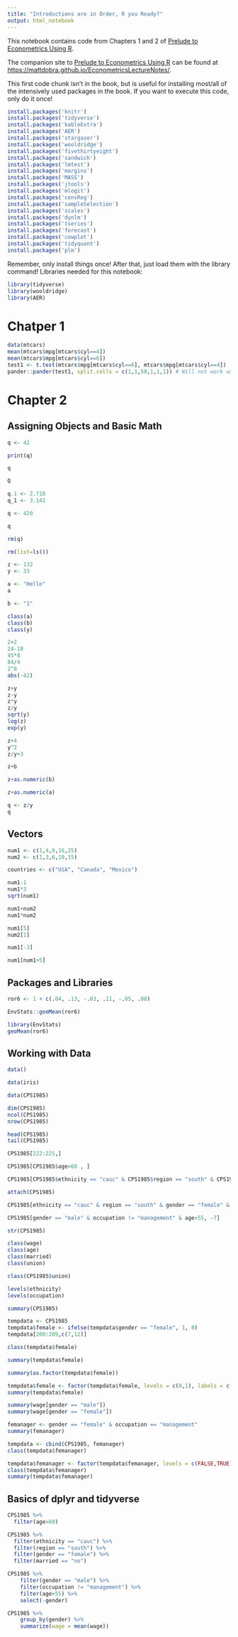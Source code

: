 ```yaml
---
title: "Introductions are in Order, R you Ready?"
output: html_notebook
---
```


This notebook contains code from Chapters 1 and 2 of [Prelude to Econometrics Using R](https://bookdown.org/mattdobra/Prelude/).  

The companion site to [Prelude to Econometrics Using R](https://bookdown.org/mattdobra/Prelude/) can be found at [https://mattdobra.github.io/EconometricsLectureNotes/](https://mattdobra.github.io/EconometricsLectureNotes/).

This first code chunk isn't in the book, but is useful for installing most/all of the intensively used packages in the book.  If you want to execute this code, only do it once!

```r
install.packages('knitr')
install.packages('tidyverse')
install.packages('kableExtra')
install.packages('AER')
install.packages('stargazer')
install.packages('wooldridge')
install.packages('fivethirtyeight')
install.packages('sandwich')
install.packages('lmtest')
install.packages('margins')
install.packages('MASS')
install.packages('jtools')
install.packages('mlogit')
install.packages('censReg')
install.packages('sampleSelection')
install.packages('scales')
install.packages('dynlm')
install.packages('tseries')
install.packages('forecast')
install.packages('cowplot')
install.packages('tidyquant')
install.packages('plm')
```

Remember, only install things once! After that, just load them with the library command!
Libraries needed for this notebook:

```r
library(tidyverse)
library(wooldridge)
library(AER)
```


# Chatper 1

```r
data(mtcars)
mean(mtcars$mpg[mtcars$cyl==4]) 
mean(mtcars$mpg[mtcars$cyl==6]) 
test1 <- t.test(mtcars$mpg[mtcars$cyl==6], mtcars$mpg[mtcars$cyl==4]) 
pander::pander(test1, split.cells = c(1,1,50,1,1,1)) # Will not work unless you have pander package installed
```

# Chapter 2

## Assigning Objects and Basic Math

```r
q <- 42
```

```r
print(q)
```

```r
q
```


```r
Q
```


```r
q.1 <- 2.718
q_1 <- 3.142
```


```r
q <- 420
```

```r
q
```

```r
rm(q)
```


```r
rm(list=ls())
```


```r
z <- 132
y <- 33
```


```r
a <- "Hello"
a
```


```r
b <- "1"
```


```r
class(a)
class(b)
class(y)
```


```r
2+2
24-18
45*8
84/4
2^8
abs(-42)
```


```r
z+y
z-y
z*y
z/y
sqrt(y)
log(z)
exp(y)
```


```r
z+4
y^2
z/y+3
```


```r
z+b
```


```r
z+as.numeric(b)
```


```r
z+as.numeric(a)
```


```r
q <- z/y
q
```

## Vectors


```r
num1 <- c(1,4,9,16,25)
num2 <- c(1,3,6,10,15)
```


```r
countries <- c("USA", "Canada", "Mexico")
```

```r
num1-1
num1*3
sqrt(num1)
```


```r
num1+num2
num1*num2
```


```r
num1[5] 
num2[1]
```


```r
num1[-3]
```

```r
num1[num1>5]
```

## Packages and Libraries

```r
ror6 <- 1 + c(.04, .13, -.03, .11, -.05, .08)
```

```r
EnvStats::geoMean(ror6)
```

```r
library(EnvStats)
geoMean(ror6)
```
## Working with Data

```r
data()
```


```r
data(iris)
```

```r
data(CPS1985)
```


```r
dim(CPS1985)
ncol(CPS1985)
nrow(CPS1985)
```

```r
head(CPS1985)
tail(CPS1985)
```

```r
CPS1985[222:225,]
```


```r
CPS1985[CPS1985$age>60 , ]
```

```r
CPS1985[CPS1985$ethnicity == "cauc" & CPS1985$region == "south" & CPS1985$gender == "female" & CPS1985$married == "no", ]
```


```r
attach(CPS1985)
```



```r
CPS1985[ethnicity == "cauc" & region == "south" & gender == "female" & married == "no", ]
```

  
```r
CPS1985[gender == "male" & occupation != "management" & age>55, -7]
```

```r
str(CPS1985)
```


```r
class(wage)
class(age)
class(married)
class(union)
```

```r
class(CPS1985$union)
```

```r
levels(ethnicity)
levels(occupation)
```

```r
summary(CPS1985)
```


```r
tempdata <- CPS1985
tempdata$female <- ifelse(tempdata$gender == "female", 1, 0)
tempdata[200:209,c(7,12)]
```


```r
class(tempdata$female)
```



```r
summary(tempdata$female)
```


```r
summary(as.factor(tempdata$female))
```


```r
tempdata$female <- factor(tempdata$female, levels = c(0,1), labels = c("male", "female"))
summary(tempdata$female)
```


```r
summary(wage[gender == "male"])
summary(wage[gender == "female"])
```


```r
femanager <- gender == "female" & occupation == "management"
summary(femanager)
```


```r
tempdata <- cbind(CPS1985, femanager)
class(tempdata$femanager)
```


```r
tempdata$femanager <- factor(tempdata$femanager, levels = c(FALSE,TRUE), labels = c("no", "yes"))
class(tempdata$femanager)
summary(tempdata$femanager)
```

## Basics of dplyr and tidyverse

```r
CPS1985 %>% 
  filter(age>60)
```

```r
CPS1985 %>% 
  filter(ethnicity == "cauc") %>% 
  filter(region == "south") %>% 
  filter(gender == "female") %>% 
  filter(married == "no")
```

```r
CPS1985 %>% 
    filter(gender == "male") %>% 
    filter(occupation != "management") %>% 
    filter(age>55) %>% 
    select(-gender)
```

```r
CPS1985 %>% 
    group_by(gender) %>% 
    summarize(wage = mean(wage))
```

